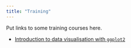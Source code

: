 ```yaml
---
title: "Training"
---
```


Put links to some training courses here.

-   [Introduction to data visualisation with `ggplot2`](https://benmatthewsed.github.io/ui-data-visualization-course/#1)

